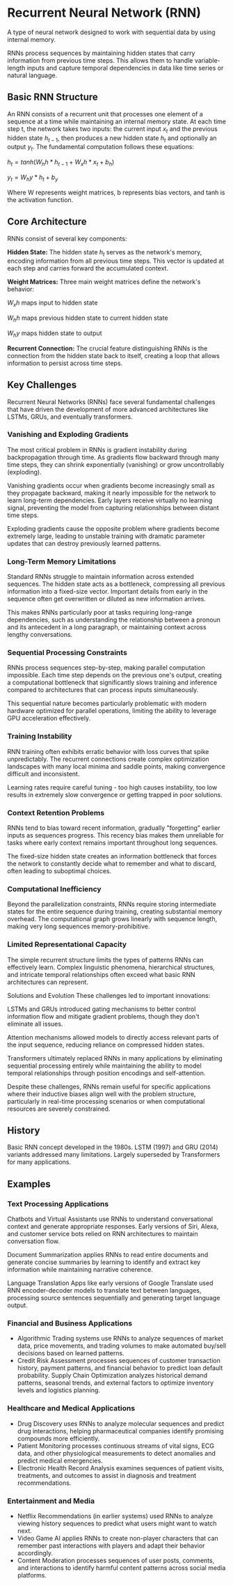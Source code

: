 # Recurrent Neural Network (RNN)

A type of neural network designed to work with sequential data by using internal memory.

RNNs process sequences by maintaining hidden states that carry information from previous time steps. This allows them to handle variable-length inputs and capture temporal dependencies in data like time series or natural language.


## Basic RNN Structure
An RNN consists of a recurrent unit that processes one element of a sequence at a time while maintaining an internal memory state. At each time step t, the network takes two inputs: the current input $x_t$ and the previous hidden state $h_{t-1}$, then produces a new hidden state $h_t$ and optionally an output $y_t$.
The fundamental computation follows these equations:

$h_t = tanh(W_hh * h_{t-1} + W_xh * x_t + b_h)$

$y_t = W_hy * h_t + b_y$

Where W represents weight matrices, b represents bias vectors, and tanh is the activation function.

## Core Architecture
RNNs consist of several key components:

**Hidden State:** The hidden state $h_t$ serves as the network's memory, encoding information from all previous time steps. This vector is updated at each step and carries forward the accumulated context.

**Weight Matrices:** Three main weight matrices define the network's behavior:

$W_xh$ maps input to hidden state

$W_hh$ maps previous hidden state to current hidden state

$W_hy$ maps hidden state to output

**Recurrent Connection:** The crucial feature distinguishing RNNs is the connection from the hidden state back to itself, creating a loop that allows information to persist across time steps.


## Key Challenges

Recurrent Neural Networks (RNNs) face several fundamental challenges that have driven the development of more advanced architectures like LSTMs, GRUs, and eventually transformers.

### Vanishing and Exploding Gradients
The most critical problem in RNNs is gradient instability during backpropagation through time. As gradients flow backward through many time steps, they can shrink exponentially (vanishing) or grow uncontrollably (exploding).

Vanishing gradients occur when gradients become increasingly small as they propagate backward, making it nearly impossible for the network to learn long-term dependencies. Early layers receive virtually no learning signal, preventing the model from capturing relationships between distant time steps.

Exploding gradients cause the opposite problem where gradients become extremely large, leading to unstable training with dramatic parameter updates that can destroy previously learned patterns.

### Long-Term Memory Limitations
Standard RNNs struggle to maintain information across extended sequences. The hidden state acts as a bottleneck, compressing all previous information into a fixed-size vector. Important details from early in the sequence often get overwritten or diluted as new information arrives.

This makes RNNs particularly poor at tasks requiring long-range dependencies, such as understanding the relationship between a pronoun and its antecedent in a long paragraph, or maintaining context across lengthy conversations.

### Sequential Processing Constraints
RNNs process sequences step-by-step, making parallel computation impossible. Each time step depends on the previous one's output, creating a computational bottleneck that significantly slows training and inference compared to architectures that can process inputs simultaneously.

This sequential nature becomes particularly problematic with modern hardware optimized for parallel operations, limiting the ability to leverage GPU acceleration effectively.

### Training Instability
RNN training often exhibits erratic behavior with loss curves that spike unpredictably. The recurrent connections create complex optimization landscapes with many local minima and saddle points, making convergence difficult and inconsistent.

Learning rates require careful tuning - too high causes instability, too low results in extremely slow convergence or getting trapped in poor solutions.

### Context Retention Problems
RNNs tend to bias toward recent information, gradually "forgetting" earlier inputs as sequences progress. This recency bias makes them unreliable for tasks where early context remains important throughout long sequences.

The fixed-size hidden state creates an information bottleneck that forces the network to constantly decide what to remember and what to discard, often leading to suboptimal choices.

### Computational Inefficiency
Beyond the parallelization constraints, RNNs require storing intermediate states for the entire sequence during training, creating substantial memory overhead. The computational graph grows linearly with sequence length, making very long sequences memory-prohibitive.

### Limited Representational Capacity
The simple recurrent structure limits the types of patterns RNNs can effectively learn. Complex linguistic phenomena, hierarchical structures, and intricate temporal relationships often exceed what basic RNN architectures can represent.

Solutions and Evolution
These challenges led to important innovations:

LSTMs and GRUs introduced gating mechanisms to better control information flow and mitigate gradient problems, though they don't eliminate all issues.

Attention mechanisms allowed models to directly access relevant parts of the input sequence, reducing reliance on compressed hidden states.

Transformers ultimately replaced RNNs in many applications by eliminating sequential processing entirely while maintaining the ability to model temporal relationships through position encodings and self-attention.

Despite these challenges, RNNs remain useful for specific applications where their inductive biases align well with the problem structure, particularly in real-time processing scenarios or when computational resources are severely constrained.

## History 

Basic RNN concept developed in the 1980s. LSTM (1997) and GRU (2014) variants addressed many limitations. Largely superseded by Transformers for many applications.

## Examples

### Text Processing Applications
Chatbots and Virtual Assistants use RNNs to understand conversational context and generate appropriate responses. Early versions of Siri, Alexa, and customer service bots relied on RNN architectures to maintain conversation flow.

Document Summarization applies RNNs to read entire documents and generate concise summaries by learning to identify and extract key information while maintaining narrative coherence.

Language Translation Apps like early versions of Google Translate used RNN encoder-decoder models to translate text between languages, processing source sentences sequentially and generating target language output.

### Financial and Business Applications
- Algorithmic Trading systems use RNNs to analyze sequences of market data, price movements, and trading volumes to make automated buy/sell decisions based on learned patterns. 
- Credit Risk Assessment processes sequences of customer transaction history, payment patterns, and financial behavior to predict loan default probability.
Supply Chain Optimization analyzes historical demand patterns, seasonal trends, and external factors to optimize inventory levels and logistics planning.

### Healthcare and Medical Applications

- Drug Discovery uses RNNs to analyze molecular sequences and predict drug interactions, helping pharmaceutical companies identify promising compounds more efficiently.
- Patient Monitoring processes continuous streams of vital signs, ECG data, and other physiological measurements to detect anomalies and predict medical emergencies.
- Electronic Health Record Analysis examines sequences of patient visits, treatments, and outcomes to assist in diagnosis and treatment recommendations.

### Entertainment and Media
- Netflix Recommendations (in earlier systems) used RNNs to analyze viewing history sequences to predict what users might want to watch next.
- Video Game AI applies RNNs to create non-player characters that can remember past interactions with players and adapt their behavior accordingly.
- Content Moderation processes sequences of user posts, comments, and interactions to identify harmful content patterns across social media platforms.

